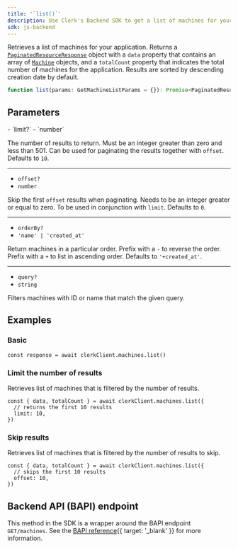 ```yaml
---
title: '`list()`'
description: Use Clerk's Backend SDK to get a list of machines for your application.
sdk: js-backend
---
```


Retrieves a list of machines for your application. Returns a [`PaginatedResourceResponse`](/docs/references/backend/types/paginated-resource-response) object with a `data` property that contains an array of [`Machine`](/docs/references/backend/types/backend-machine) objects, and a `totalCount` property that indicates the total number of machines for the application. Results are sorted by descending creation date by default.

```ts
function list(params: GetMachineListParams = {}): Promise<PaginatedResourceResponse<Machine[]>>
```

## Parameters

<Properties>
  - `limit?`
  - `number`

  The number of results to return. Must be an integer greater than zero and less than 501. Can be used for paginating the results together with `offset`. Defaults to `10`.

  ---

  - `offset?`
  - `number`

  Skip the first `offset` results when paginating. Needs to be an integer greater or equal to zero. To be used in conjunction with `limit`. Defaults to `0`.

  ---

  - `orderBy?`
  - `'name' | 'created_at'`

  Return machines in a particular order. Prefix with a `-` to reverse the order. Prefix with a `+` to list in ascending order. Defaults to `'+created_at'`.

  ---

  - `query?`
  - `string`

  Filters machines with ID or name that match the given query.
</Properties>

## Examples

<Include src="_partials/backend/usage" />

### Basic

```tsx
const response = await clerkClient.machines.list()
```

### Limit the number of results

Retrieves list of machines that is filtered by the number of results.

```tsx
const { data, totalCount } = await clerkClient.machines.list({
  // returns the first 10 results
  limit: 10,
})
```

### Skip results

Retrieves list of machines that is filtered by the number of results to skip.

```tsx
const { data, totalCount } = await clerkClient.machines.list({
  // skips the first 10 results
  offset: 10,
})
```

## Backend API (BAPI) endpoint

This method in the SDK is a wrapper around the BAPI endpoint `GET/machines`. See the [BAPI reference](/docs/reference/backend-api/tag/machines/get/machines){{ target: '_blank' }} for more information.
